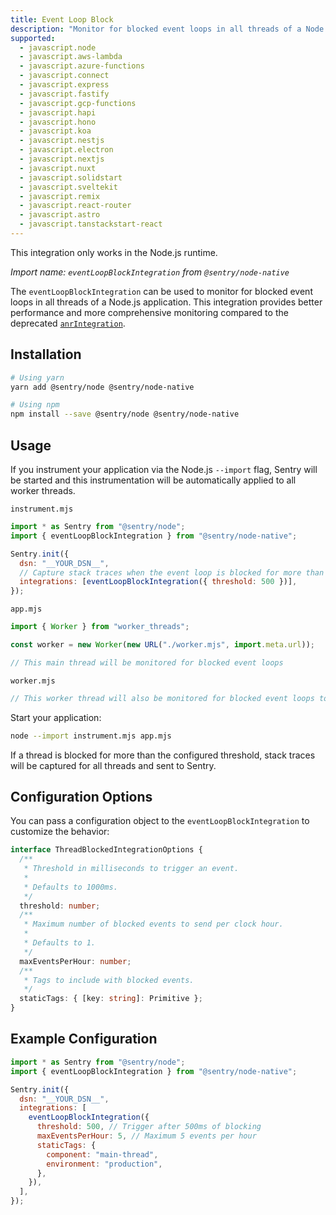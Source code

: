 ```yaml
---
title: Event Loop Block
description: "Monitor for blocked event loops in all threads of a Node.js application."
supported:
  - javascript.node
  - javascript.aws-lambda
  - javascript.azure-functions
  - javascript.connect
  - javascript.express
  - javascript.fastify
  - javascript.gcp-functions
  - javascript.hapi
  - javascript.hono
  - javascript.koa
  - javascript.nestjs
  - javascript.electron
  - javascript.nextjs
  - javascript.nuxt
  - javascript.solidstart
  - javascript.sveltekit
  - javascript.remix
  - javascript.react-router
  - javascript.astro
  - javascript.tanstackstart-react
---
```


<Alert>

This integration only works in the Node.js runtime.

</Alert>

_Import name: `eventLoopBlockIntegration` from `@sentry/node-native`_

The `eventLoopBlockIntegration` can be used to monitor for blocked event loops in all threads of a Node.js application. This integration provides better performance and more comprehensive monitoring compared to the deprecated [`anrIntegration`](./anr).

## Installation

```bash
# Using yarn
yarn add @sentry/node @sentry/node-native

# Using npm
npm install --save @sentry/node @sentry/node-native
```

## Usage

If you instrument your application via the Node.js `--import` flag, Sentry will be started and this instrumentation will be automatically applied to all worker threads.

`instrument.mjs`

```javascript
import * as Sentry from "@sentry/node";
import { eventLoopBlockIntegration } from "@sentry/node-native";

Sentry.init({
  dsn: "__YOUR_DSN__",
  // Capture stack traces when the event loop is blocked for more than 500ms
  integrations: [eventLoopBlockIntegration({ threshold: 500 })],
});
```

`app.mjs`

```javascript
import { Worker } from "worker_threads";

const worker = new Worker(new URL("./worker.mjs", import.meta.url));

// This main thread will be monitored for blocked event loops
```

`worker.mjs`

```javascript
// This worker thread will also be monitored for blocked event loops too
```

Start your application:

```bash
node --import instrument.mjs app.mjs
```

If a thread is blocked for more than the configured threshold, stack traces will be captured for all threads and sent to Sentry.

## Configuration Options

You can pass a configuration object to the `eventLoopBlockIntegration` to customize the behavior:

```typescript
interface ThreadBlockedIntegrationOptions {
  /**
   * Threshold in milliseconds to trigger an event.
   *
   * Defaults to 1000ms.
   */
  threshold: number;
  /**
   * Maximum number of blocked events to send per clock hour.
   *
   * Defaults to 1.
   */
  maxEventsPerHour: number;
  /**
   * Tags to include with blocked events.
   */
  staticTags: { [key: string]: Primitive };
}
```

## Example Configuration

```javascript
import * as Sentry from "@sentry/node";
import { eventLoopBlockIntegration } from "@sentry/node-native";

Sentry.init({
  dsn: "__YOUR_DSN__",
  integrations: [
    eventLoopBlockIntegration({
      threshold: 500, // Trigger after 500ms of blocking
      maxEventsPerHour: 5, // Maximum 5 events per hour
      staticTags: {
        component: "main-thread",
        environment: "production",
      },
    }),
  ],
});
```
